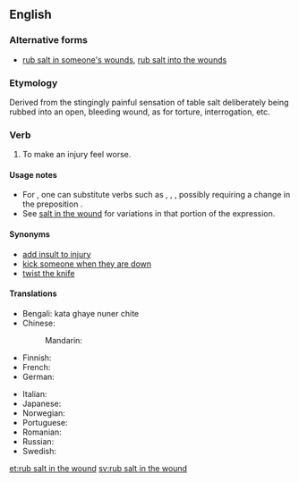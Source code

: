 ==English==

===Alternative forms===
* [[rub salt in someone's wounds]], [[rub salt into the wounds]]

===Etymology===
Derived from the stingingly painful sensation of table salt deliberately being rubbed into an open, bleeding wound, as for torture, interrogation, etc.

===Verb===
{{head|en|verb|head=[[rub]] [[salt in the wound]]}}

# {{context|idiomatic|lang=en}} To make an injury feel worse.

====Usage notes====
* For {{term|rub}}, one can substitute verbs such as {{term|add}}, {{term|pour}}, {{term|put}}, possibly requiring a change in the preposition {{term|in}}.
* See [[salt in the wound]] for variations in that portion of the expression.

====Synonyms====
* [[add insult to injury]]
* [[kick someone when they are down]]
* [[twist the knife]]

====Translations====
{{trans-top|to make an injury feel worse}}
* Bengali: kata ghaye nuner chite
* Chinese:
*: Mandarin: {{t+|cmn|雪上加霜|tr=xuě shàng jiā shuāng|sc=Hani}}
* Finnish: {{t|fi|vääntää veistä haavassa}}
* French: {{t+|fr|remuer le couteau dans la plaie}}
* German: {{t|de|Finger auf die Wunde legen}}
{{trans-mid}}
* Italian: {{t|it|mettere il dito nella piaga}}
* Japanese: {{t|ja|傷口に塩を塗る|tr=kizuguchi-ni shio-o nuru|sc=Jpan}}
* Norwegian: {{t|no|strø salt i såret}}
* Portuguese: {{t|pt|esfregar sal na ferida}}
* Romanian: {{t|ro|a pune sare pe rană}}
* Russian: {{t|ru|сыпать соль на рану|tr=sýpat' sol' na ránu|sc=Cyrl}}
* Swedish: {{t|sv|strö salt i såren}}
{{trans-bottom}}

[[et:rub salt in the wound]]
[[sv:rub salt in the wound]]